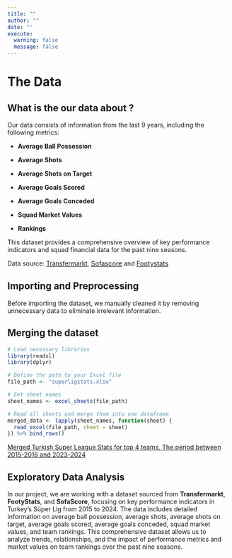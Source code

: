 ```yaml
---
title: ""
author: ""
date: ""
execute:
  warning: false
  message: false
---
```


# The Data

## What is the our data about ?

Our data consists of information from the last 9 years, including the following metrics:

-   **Average Ball Possession**

-   **Average Shots**

-   **Average Shots on Target**

-   **Average Goals Scored**

-   **Average Goals Conceded**

-   **Squad Market Values**

-   **Rankings**

This dataset provides a comprehensive overview of key performance indicators and squad financial data for the past nine seasons.

Data source: [Transfermarkt](https://www.transfermarkt.com.tr/), [Sofascore](#0){style="font-size: 11pt;"} and [Footystats](#0){style="font-size: 11pt;"}

## Importing and Preprocessing

Before importing the dataset, we manually cleaned it by removing unnecessary data to eliminate irrelevant information.

## Merging the dataset

```r
# Load necessary libraries
library(readxl)
library(dplyr)

# Define the path to your Excel file
file_path <- "superligstats.xlsx"

# Get sheet names
sheet_names <- excel_sheets(file_path)

# Read all sheets and merge them into one dataframe
merged_data <- lapply(sheet_names, function(sheet) {
  read_excel(file_path, sheet = sheet)
}) %>% bind_rows()
```

[Merged Turkish Super League Stats for top 4 teams, The period between 2015-2016 and 2023-2024](./merged_superlig_team_performance.xlsx)

## Exploratory Data Analysis

In our project, we are working with a dataset sourced from **Transfermarkt**, **FootyStats**, and **SofaScore**, focusing on key performance indicators in Turkey's Süper Lig from 2015 to 2024. The data includes detailed information on average ball possession, average shots, average shots on target, average goals scored, average goals conceded, squad market values, and team rankings. This comprehensive dataset allows us to analyze trends, relationships, and the impact of performance metrics and market values on team rankings over the past nine seasons.

## 

